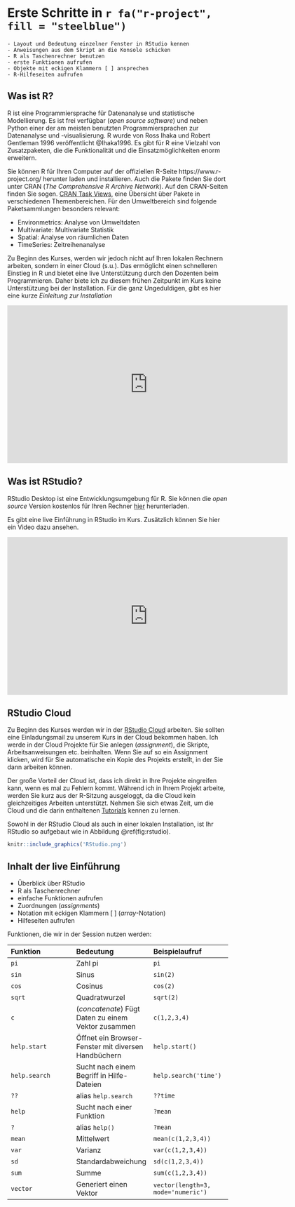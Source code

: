 
# Erste Schritte in `r fa("r-project", fill = "steelblue")` {#erste_schritte}   

```block
- Layout und Bedeutung einzelner Fenster in RStudio kennen
- Anweisungen aus dem Skript an die Konsole schicken
- R als Taschenrechner benutzen
- erste Funktionen aufrufen
- Objekte mit eckigen Klammern [ ] ansprechen
- R-Hilfeseiten aufrufen
```


## Was ist R?
R ist eine Programmiersprache für Datenanalyse und statistische Modellierung. Es ist frei verfügbar (*open source software*) und neben Python einer der am meisten benutzten Programmiersprachen zur Datenanalyse und -visualisierung. R wurde von Ross Ihaka und Robert Gentleman 1996 veröffentlicht @Ihaka1996. Es gibt für R eine Vielzahl von Zusatzpaketen, die die Funktionalität und die Einsatzmöglichkeiten enorm erweitern.

Sie können R für Ihren Computer auf der offiziellen R-Seite https://www.r-project.org/ herunter laden und installieren. Auch die Pakete finden Sie dort unter CRAN (*The Comprehensive R Archive Network*). Auf den CRAN-Seiten finden Sie sogen. [CRAN Task Views](http://cran.r-project.org/web/views/), eine Übersicht über Pakete in verschiedenen Themenbereichen. Für den Umweltbereich sind folgende Paketsammlungen besonders relevant:

- Environmetrics: Analyse von Umweltdaten
- Multivariate: Multivariate Statistik
- Spatial: Analyse von räumlichen Daten
- TimeSeries: Zeitreihenanalyse

Zu Beginn des Kurses, werden wir jedoch nicht auf Ihren lokalen Rechnern arbeiten, sondern in einer Cloud (s.u.). Das ermöglicht einen schnelleren Einstieg in R und bietet eine live Unterstützung durch den Dozenten beim Programmieren. Daher biete ich zu diesem frühen Zeitpunkt im Kurs keine Unterstützung bei der Installation. Für die ganz Ungeduldigen, gibt es hier eine kurze *Einleitung zur Installation*

<iframe width="640" height="360" src="https://www.youtube.com/embed/kygOqp_zijk?list=PLG4WP9jv27SeMbBjhVcyXrGKQgnaex-0o" frameborder="0" allow="accelerometer; autoplay; encrypted-media; gyroscope; picture-in-picture" allowfullscreen></iframe>


## Was ist RStudio?
RStudio Desktop ist eine Entwicklungsumgebung für R. Sie können die *open source* Version kostenlos für Ihren Rechner [hier](https://rstudio.com/products/rstudio/#rstudio-desktop) herunterladen.

Es gibt eine live Einführung in RStudio im Kurs. Zusätzlich können Sie hier ein Video dazu ansehen.

<iframe width="640" height="360" src="https://www.youtube.com/embed/r5wOhFVWXUE?list=PLG4WP9jv27SeMbBjhVcyXrGKQgnaex-0o" frameborder="0" allow="accelerometer; autoplay; encrypted-media; gyroscope; picture-in-picture" allowfullscreen></iframe>


## RStudio Cloud
Zu Beginn des Kurses werden wir in der [RStudio Cloud](https://rstudio.cloud/) arbeiten. Sie sollten eine Einladungsmail zu unserem Kurs in der Cloud bekommen haben. Ich werde in der Cloud Projekte für Sie anlegen (*assignment*), die Skripte, Arbeitsanweisungen etc. beinhalten. Wenn Sie auf so ein Assignment klicken, wird für Sie automatische ein Kopie des Projekts erstellt, in der Sie dann arbeiten können.

Der große Vorteil der Cloud ist, dass ich direkt in Ihre Projekte eingreifen kann, wenn es mal zu Fehlern kommt. Während ich in Ihrem Projekt arbeite, werden Sie kurz aus der R-Sitzung ausgeloggt, da die Cloud kein gleichzeitiges Arbeiten unterstützt. Nehmen Sie sich etwas Zeit, um die Cloud und die darin enthaltenen [Tutorials](https://rstudio.cloud/learn/primers) kennen zu lernen.

Sowohl in der RStudio Cloud als auch in einer lokalen Installation, ist Ihr RStudio so aufgebaut wie in Abbildung \@ref(fig:rstudio).

```r
knitr::include_graphics('RStudio.png')
```




## Inhalt der live Einführung

- Überblick über RStudio
- R als Taschenrechner
- einfache Funktionen aufrufen
- Zuordnungen (*assignments*)
- Notation mit eckigen Klammern [ ] (*array*-Notation)
- Hilfeseiten aufrufen

Funktionen, die wir in der Session nutzen werden:

| Funktion | Bedeutung | Beispielaufruf |
:-----------|:----------|:------------|
`pi`	|	Zahl pi	|  `pi`|
`sin` | Sinus	| `sin(2)`|
`cos` | Cosinus	| `cos(2)`|
`sqrt` | Quadratwurzel	| `sqrt(2)`|
`c`	|  (*concatenate*) Fügt Daten zu einem Vektor zusammen	| `c(1,2,3,4)`|
`help.start` | Öffnet ein Browser-Fenster mit diversen Handbüchern	| `help.start()`|
`help.search` | Sucht nach einem Begriff in Hilfe-Dateien | `help.search('time')`|
`??` | alias `help.search` | `??time`|
`help`	| Sucht nach einer Funktion | `?mean`|
`?`	| alias  `help()`	| `?mean`|
`mean`	| Mittelwert	| `mean(c(1,2,3,4))`|
`var`	| Varianz	| `var(c(1,2,3,4))`|
`sd`	| Standardabweichung	|	`sd(c(1,2,3,4))`|
`sum`	| Summe	| `sum(c(1,2,3,4))`|
`vector`	| Generiert einen Vektor	| `vector(length=3, mode='numeric')`



